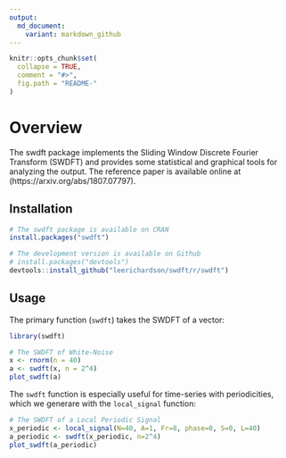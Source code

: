 ```yaml
---
output:
  md_document:
    variant: markdown_github
---
```


<!-- README.md is generated from README.Rmd. Please edit that file -->

```r
knitr::opts_chunk$set(
  collapse = TRUE,
  comment = "#>",
  fig.path = "README-"
)
```

# Overview 
The swdft package implements the Sliding Window Discrete Fourier Transform (SWDFT) and provides some 
statistical and graphical tools for analyzing the output. The reference paper is available online 
at (https://arxiv.org/abs/1807.07797).

## Installation 
```r
# The swdft package is available on CRAN
install.packages("swdft")

# The development version is available on Github 
# install.packages("devtools")
devtools::install_github("leerichardson/swdft/r/swdft")
```

## Usage 
The primary function (`swdft`) takes the SWDFT of a vector:
```r
library(swdft)

# The SWDFT of White-Noise 
x <- rnorm(n = 40)
a <- swdft(x, n = 2^4)
plot_swdft(a)
```

The `swdft` function is especially useful for time-series with periodicities, which we generare with the `local_signal` function:
```r
# The SWDFT of a Local Periodic Signal
x_periodic <- local_signal(N=40, A=1, Fr=8, phase=0, S=0, L=40)
a_periodic <- swdft(x_periodic, n=2^4)
plot_swdft(a_periodic)
```
